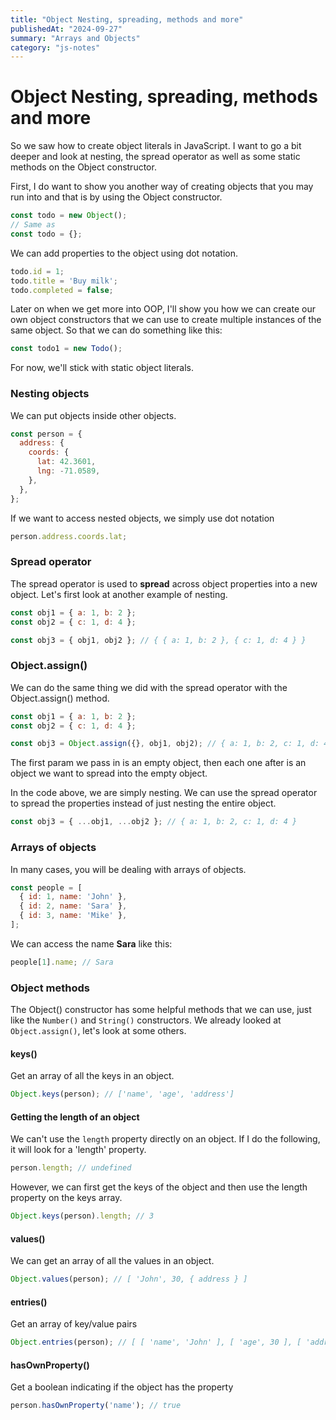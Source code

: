 ```yaml
---
title: "Object Nesting, spreading, methods and more"
publishedAt: "2024-09-27"
summary: "Arrays and Objects"
category: "js-notes"
---
```

# Object Nesting, spreading, methods and more

So we saw how to create object literals in JavaScript. I want to go a bit deeper and look at nesting, the spread operator as well as some static methods on the Object constructor.

First, I do want to show you another way of creating objects that you may run into and that is by using the Object constructor.

```js
const todo = new Object();
// Same as
const todo = {};
```

We can add properties to the object using dot notation.

```js
todo.id = 1;
todo.title = 'Buy milk';
todo.completed = false;
```

Later on when we get more into OOP, I'll show you how we can create our own object constructors that we can use to create multiple instances of the same object. So that we can do something like this:

```js
const todo1 = new Todo();
```

For now, we'll stick with static object literals.

### Nesting objects

We can put objects inside other objects.

```js
const person = {
  address: {
    coords: {
      lat: 42.3601,
      lng: -71.0589,
    },
  },
};
```

If we want to access nested objects, we simply use dot notation

```js
person.address.coords.lat;
```

### Spread operator

The spread operator is used to **spread** across object properties into a new object. Let's first look at another example of nesting.

```js
const obj1 = { a: 1, b: 2 };
const obj2 = { c: 1, d: 4 };

const obj3 = { obj1, obj2 }; // { { a: 1, b: 2 }, { c: 1, d: 4 } }
```

### Object.assign()

We can do the same thing we did with the spread operator with the Object.assign() method.

```js
const obj1 = { a: 1, b: 2 };
const obj2 = { c: 1, d: 4 };

const obj3 = Object.assign({}, obj1, obj2); // { a: 1, b: 2, c: 1, d: 4 }
```

The first param we pass in is an empty object, then each one after is an object we want to spread into the empty object.

In the code above, we are simply nesting. We can use the spread operator to spread the properties instead of just nesting the entire object.

```js
const obj3 = { ...obj1, ...obj2 }; // { a: 1, b: 2, c: 1, d: 4 }
```

### Arrays of objects

In many cases, you will be dealing with arrays of objects.

```js
const people = [
  { id: 1, name: 'John' },
  { id: 2, name: 'Sara' },
  { id: 3, name: 'Mike' },
];
```

We can access the name **Sara** like this:

```js
people[1].name; // Sara
```

### Object methods

The Object() constructor has some helpful methods that we can use, just like the `Number()` and `String()` constructors. We already looked at `Object.assign()`, let's look at some others.

#### keys()

Get an array of all the keys in an object.

```js
Object.keys(person); // ['name', 'age', 'address']
```

#### Getting the length of an object

We can't use the `length` property directly on an object. If I do the following, it will look for a 'length' property.

```js
person.length; // undefined
```

However, we can first get the keys of the object and then use the length property on the keys array.

```js
Object.keys(person).length; // 3
```

#### values()

We can get an array of all the values in an object.

```js
Object.values(person); // [ 'John', 30, { address } ]
```

#### entries()

Get an array of key/value pairs

```js
Object.entries(person); // [ [ 'name', 'John' ], [ 'age', 30 ], [ 'address', { address } ] ]
```

#### hasOwnProperty()

Get a boolean indicating if the object has the property

```js
person.hasOwnProperty('name'); // true
```
